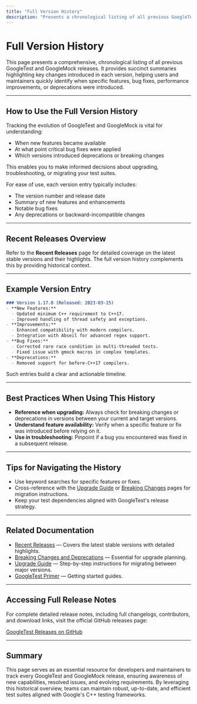 ```yaml
---
title: "Full Version History"
description: "Presents a chronological listing of all previous GoogleTest and GoogleMock versions with succinct summaries of the changes introduced in each. Helps users and maintainers identify when specific features, fixes, or deprecations first appeared."
---
```


# Full Version History

This page presents a comprehensive, chronological listing of all previous GoogleTest and GoogleMock releases. It provides succinct summaries highlighting key changes introduced in each version, helping users and maintainers quickly identify when specific features, bug fixes, performance improvements, or deprecations were introduced.

---

## How to Use the Full Version History

Tracking the evolution of GoogleTest and GoogleMock is vital for understanding:

- When new features became available
- At what point critical bug fixes were applied
- Which versions introduced deprecations or breaking changes

This enables you to make informed decisions about upgrading, troubleshooting, or migrating your test suites.

For ease of use, each version entry typically includes:

- The version number and release date
- Summary of new features and enhancements
- Notable bug fixes
- Any deprecations or backward-incompatible changes

---

## Recent Releases Overview

Refer to the **Recent Releases** page for detailed coverage on the latest stable versions and their highlights. The full version history complements this by providing historical context.

---

## Example Version Entry

```markdown
### Version 1.17.0 (Released: 2023-03-15)
- **New Features:**
  - Updated minimum C++ requirement to C++17.
  - Improved handling of thread safety and exceptions.
- **Improvements:**
  - Enhanced compatibility with modern compilers.
  - Integration with Abseil for advanced regex support.
- **Bug Fixes:**
  - Corrected rare race condition in multi-threaded tests.
  - Fixed issue with gmock macros in complex templates.
- **Deprecations:**
  - Removed support for before-C++17 compilers.

```

Such entries build a clear and actionable timeline.

---

## Best Practices When Using This History

- **Reference when upgrading:** Always check for breaking changes or deprecations in versions between your current and target versions.
- **Understand feature availability:** Verify when a specific feature or fix was introduced before relying on it.
- **Use in troubleshooting:** Pinpoint if a bug you encountered was fixed in a subsequent release.

---

## Tips for Navigating the History

- Use keyword searches for specific features or fixes.
- Cross-reference with the [Upgrade Guide](./upgrade-guide) or [Breaking Changes](./breaking-changes) pages for migration instructions.
- Keep your test dependencies aligned with GoogleTest's release strategy.

---

## Related Documentation

- [Recent Releases](./recent-releases) — Covers the latest stable versions with detailed highlights.
- [Breaking Changes and Deprecations](./breaking-changes) — Essential for upgrade planning.
- [Upgrade Guide](./upgrade-guide) — Step-by-step instructions for migrating between major versions.
- [GoogleTest Primer](https://google.github.io/googletest/primer.html) — Getting started guides.

---

## Accessing Full Release Notes

For complete detailed release notes, including full changelogs, contributors, and download links, visit the official GitHub releases page:

[GoogleTest Releases on GitHub](https://github.com/google/googletest/releases)

---

## Summary

This page serves as an essential resource for developers and maintainers to track every GoogleTest and GoogleMock release, ensuring awareness of new capabilities, resolved issues, and evolving requirements. By leveraging this historical overview, teams can maintain robust, up-to-date, and efficient test suites aligned with Google's C++ testing frameworks.
